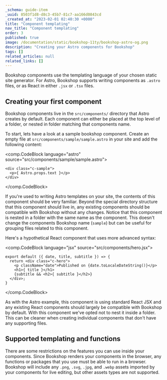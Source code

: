 ```yaml
---
_schema: guide-item
_uuid: 8503f1d8-d8c3-45b7-81c7-aa166d0843cd
_created_at: "2023-02-01 02:40:30 +0000"
title: "Component templating"
nav_title: "Component templating"
order: 3
published: true
image: /documentation/static/bookshop-11ty/bookshop-astro-og.png
description: "Creating your Astro components for Bookshop"
tags: []
related_articles: null
related_links: []
---
```


Bookshop components use the templating language of your chosen static site generator.
For Astro, Bookshop supports writing components as `.astro` files, or as React in either `.jsx` or `.tsx` files.

## Creating your first component

Bookshop components live in the `src/components/` directory that Astro creates by default.
Each component can either be placed at the top level of a folder, or nested in folder matching that components name.

To start, lets have a look at a sample bookshop component. Create an empty file at `src/components/sample/sample.astro` in your site
and add the following content:

<comp.CodeBlock language="astro" source="src/components/sample/sample.astro">
```
<div class="c-sample">
  <p>{ Astro.props.text }</p>
</div>
```
</comp.CodeBlock>

If you're used to writing Astro templates on your site, the contents of this component should be very familiar.
Beyond the special directory structure that this component should live in, any existing components should be
compatible with Bookshop without any changes. Notice that this component is nested in a folder with the same name as the component.
This doesn't change the components Bookshop name (`sample`) but can be useful for grouping files related to this component.

Here's a hypothetical React component that uses more advanced syntax:

<comp.CodeBlock language="jsx" source="src/components/hero.jsx">
```
export default ({ date, title, subtitle }) => {
  return <div class="c-hero">
    <p className="date">Published on {date.toLocaleDateString()}</p>
    <h1>{ title }</h1>
    {subtitle && <h2>{ subtitle }</h2>}
  </div>;
}
```
</comp.CodeBlock>

As with the Astro example, this component is using standard React JSX and any existing React components should largely be
compatible with Bookshop by default. With this component we've opted not to nest it inside a folder. This can be cleaner when
creating individual components that don't have any supporting files. 

## Supported templating and functions

There are some restrictions on the features you can use inside your components.
Since Bookshop renders your components in the browser, any functions or packages that you use must be able to run in a browser.
Bookshop will include any `.png`, `.svg`, `.jpg`, and `.webp` assets imported by your components for live editing,
but other assets types are not supported.